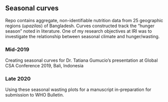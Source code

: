 ## Seasonal curves 

Repo contains aggregate, non-identifiable nutrition data from 25 geographic regions (*upazilas*) of Bangladesh. Curves constructed track the "hunger season" noted in literature. One of my research objectives at IRI was to investigate the relationship between seasonal climate and hunger/wasting.

### Mid-2019
Creating seasonal curves for Dr. Tatiana Gumucio's presentation at Global CSA Conference 2019, Bali, Indonesia

### Late 2020
Using these seasonal wasting plots for a manuscript in-preparation for submission to WHO Bulletin.